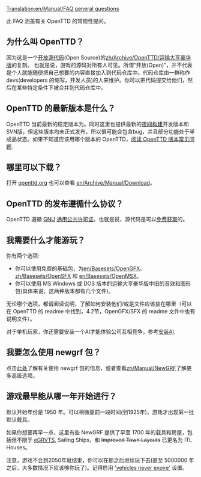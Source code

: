 [[Translation:en/Manual/FAQ general questions]]


此 FAQ 涵盖有关 OpenTTD 的常规性提问。

==为什么叫 OpenTTD？==
因为这是一个[http://www.opensource.org/ 开放源代码](Open Source)的[[zh/Archive/OpenTTD/运输大亨豪华版]]的复刻。
也就是说，游戏的源码对所有人可见。所谓“开放(Open)”，并不代表是个人就能随便把自己想要的内容直接加入到代码仓库中。代码仓库由一群称作 devs(developers 的缩写，开发人员)的人来维护。你可以把代码提交给他们，然后在某些特定条件下被合并到代码仓库中。

==OpenTTD 的最新版本是什么？==
OpenTTD 当前最新的稳定版本为{{en/Version}}。同时这里也提供最新的[[en/Archive/Community/Nightly build|夜间构建]]开发版本和SVN版，但这些版本均未正式发布，所以很可能会包含bug，并且部分功能处于半成品状态。如果不知道应该用哪个版本的 OpenTTD，[[en/Archive/Community/FAQ OpenTTD versions|阅读 OpenTTD  版本常见问题]].

==哪里可以下载？==
打开 [https://www.openttd.org/downloads/openttd-releases/latest openttd.org] 也可以查看 [[en/Archive/Manual/Download]]。

==OpenTTD 的发布遵循什么协议？==
OpenTTD 遵循 [http://www.gnu.org/ GNU] [http://www.gnu.org/copyleft/gpl.html 通用公共许可证]。也就是说，源代码是可以[[en/Development/FAQ development#how-can-i-obtain-the-source-code|免费获取]]的。

==我需要什么才能游玩？==
你有两个选项:
* 你可以使用免费的基础包，为[[en/Basesets/OpenGFX]]、[[zh/Basesets/OpenSFX]] 和 [[en/Basesets/OpenMSX]]。
* 你可以使用 MS Windows 或 DOS 版本的运输大亨豪华版中旧的音效和图形包(具体来说，这两种版本都有几个文件)。
无论哪个选项，都请阅读说明，了解如何安装他们/或是文件应该放在哪里（可以在 OpenTTD 的 readme 中找到，4.2节，OpenGFX/SFX 的 readme 文件中也有说明文件）。

对于单机玩家，你还需要安装一个AI才能体验公司互相竞争，参考[[zh/Manual/安装#an-zhuang-ai|安装AI]].

==我要怎么使用 newgrf 包？==
点击[[en/Archive/Community/NewGRF FAQ|此处]]了解有关使用 newgrf 包的信息，或者查看[[zh/Manual/NewGRF]]了解更多高级选项。

==游戏最早能从哪一年开始进行？==
默认开始年份是 1950 年。可以稍微提前一段时间(到1925年)，游戏才出现第一批默认载具。

如果你想要再早一点，这里有些 NewGRF 提供了早至 1700 年的载具和房屋，包括但不限于 [[en/Community/NewGRF/Extended Generic Road Vehicle and Tram Set|eGRVTS]], Sailing Ships，和 <s>Improved Town Layouts</s> 已更名为 ITL Houses。

注意，游戏不会到2050年就结束，你可以在那之后继续玩下去(直至 5000000 年之后，大多数情况下应该够你玩了{{en/Emoticon|:)}})。记得启用 [[en/Archive/Manual/Settings/Advanced Settings/Vehicles#vehicles-never-expire|'vehicles never expire']] 设置。